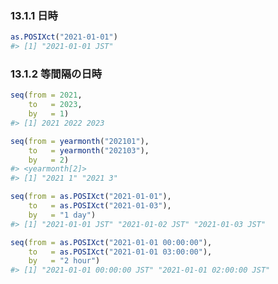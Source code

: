 ### 13.1.1 日時

```r
as.POSIXct("2021-01-01")
#> [1] "2021-01-01 JST"
```

### 13.1.2 等間隔の日時

```r
seq(from = 2021,
    to   = 2023,
    by   = 1)
#> [1] 2021 2022 2023

seq(from = yearmonth("202101"),
    to   = yearmonth("202103"),
    by   = 2)
#> <yearmonth[2]>
#> [1] "2021 1" "2021 3"

seq(from = as.POSIXct("2021-01-01"),
    to   = as.POSIXct("2021-01-03"),
    by   = "1 day")
#> [1] "2021-01-01 JST" "2021-01-02 JST" "2021-01-03 JST"

seq(from = as.POSIXct("2021-01-01 00:00:00"),
    to   = as.POSIXct("2021-01-01 03:00:00"),
    by   = "2 hour")
#> [1] "2021-01-01 00:00:00 JST" "2021-01-01 02:00:00 JST"
```


